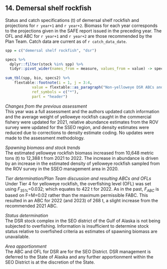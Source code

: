 ## 14. Demersal shelf rockfish
Status and catch specifications (t) of demersal shelf rockfish and projections for `r year+1` and `r year+2`. 
Biomass for each year corresponds to the projections given in the SAFE report issued in the preceding year. 
The OFL and ABC for `r year+1` and `r year+2` are those recommended by the Plan Team. 
Catch data are current as of `r catch_data_date`. 

```r
spp = c("demersal shelf rockfish", "dsr")

specs %>% 
  dplyr::filter(stock %in% spp) %>% 
  tidyr::pivot_wider(names_from = measure, values_from = value) -> specs2
  
sum_tbl(spp, bio, specs2) %>% 
    flextable::footnote(i = 1, j = 3:4,
            value = flextable::as_paragraph("Non-yelloweye DSR ABCs and OFLs are calculated using Tier 6 methodology and added to the Tier 4 yelloweye ABCs and OFLs for total DSR values."),
            ref_symbols = c("*"),
            part = "header")
```

*Changes from the previous assessment*  
This year was a full assessment and the authors updated catch information and the average weight of yelloweye rockfish caught in the commercial fishery were updated for 2021, relative abundance estimates from the ROV survey were updated for the SSEO region, and density estimates were reduced due to corrections to density estimate coding. No updates were made to the assessment methodology.

*Spawning biomass and stock trends*  
The estimated yelloweye rockfish biomass increased from 10,648 metric tons (t) to 12,388 t from 2021 to 2022. The increase in abundance is driven by an increase in the estimated density of yelloweye rockfish sampled from the ROV survey in the SSEO management area in 2020.

*Tier determination/Plan Team discussion and resulting ABCs and OFLs*  
Under Tier 4 for yelloweye rockfish, the overfishing level (OFL) was set using $F_{35\%}$=0.032; which equates to 422 t for 2022. 
As in the past, $F_{ABC}$ is based on F=M=0.02 rather than the maximum permissible FABC. 
This resulted in an ABC for 2022 (and 2023) of 268 t, a slight increase from the recommended 2021 ABC.

*Status determination*  
The DSR stock complex in the SEO district of the Gulf of Alaska is not being subjected to overfishing. Information is insufficient to determine stock status relative to overfished criteria as estimates of spawning biomass are unavailable.

*Area apportionment*  
The ABC and OFL for DSR are for the SEO District. 
DSR management is deferred to the State of Alaska and any further apportionment within the SEO District is at the discretion of the State.


